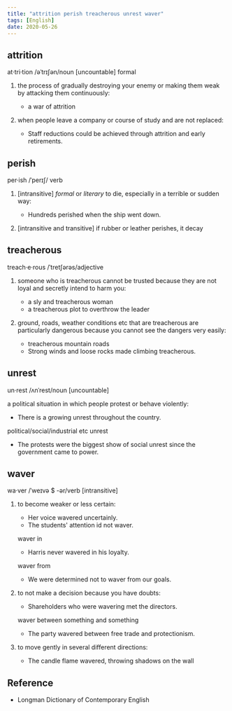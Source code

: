 ```yaml
---
title: "attrition perish treacherous unrest waver"
tags: [English]
date: 2020-05-26
---
```


## attrition

at·tri·tion /əˈtrɪʃən/noun [uncountable] formal

1. the process of gradually destroying your enemy or making them weak by
   attacking them continuously:

   - a war of attrition

2. when people leave a company or course of study and are not replaced:

    - Staff reductions could be achieved through attrition and early retirements.

## perish

per·ish /ˈperɪʃ/ verb

1. [intransitive] *formal* or *literary* to die, especially in a terrible or
   sudden way:

   - Hundreds perished when the ship went down.

2. [intransitive and transitive] if rubber or leather perishes, it decay

## treacherous

treach·e·rous /ˈtretʃərəs/adjective

1. someone who is treacherous cannot be trusted because they are not loyal and
   secretly intend to harm you:

   - a sly and treacherous woman
   - a treacherous plot to overthrow the leader

2. ground, roads, weather conditions etc that are treacherous are particularly
   dangerous because you cannot see the dangers very easily:

   - treacherous mountain roads
   - Strong winds and loose rocks made climbing treacherous.

## unrest

un·rest /ʌnˈrest/noun [uncountable]

a political situation in which people protest or behave violently:

- There is a growing unrest throughout the country.

political/social/industrial etc unrest

- The protests were the biggest show of social unrest since the government came
  to power.

## waver

wa·ver /ˈweɪvə $ -ər/verb [intransitive]

1. to become weaker or less certain:

    - Her voice wavered uncertainly.
    - The students' attention id not waver.

    waver in

    - Harris never wavered in his loyalty.

    waver from

    - We were determined not to waver from our goals.

2. to not make a decision because you have doubts:

    - Shareholders who were wavering met the directors.

    waver between something and something

    - The party wavered between free trade and protectionism.

3. to move gently in several different directions:

    - The candle flame wavered, throwing shadows on the wall

## Reference

- Longman Dictionary of Contemporary English